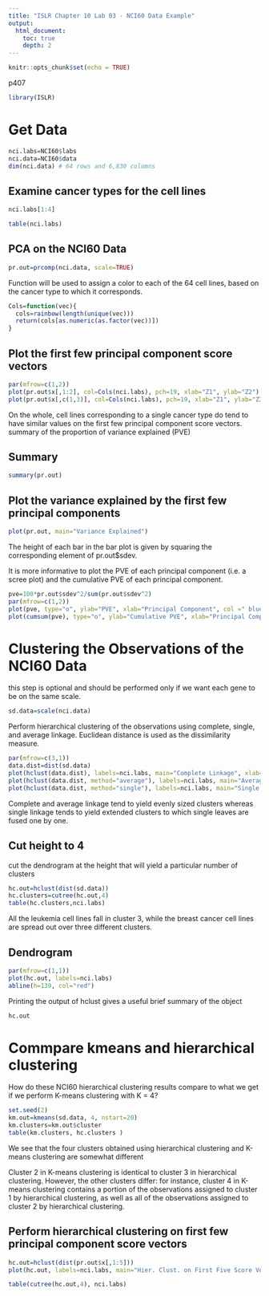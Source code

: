 ```yaml
---
title: "ISLR Chapter 10 Lab 03 - NCI60 Data Example"
output:
  html_document:
    toc: true
    depth: 2      
---
```


```r
knitr::opts_chunk$set(echo = TRUE)
```

p407

```r
library(ISLR)
```

# Get Data

```r
nci.labs=NCI60$labs
nci.data=NCI60$data
dim(nci.data) # 64 rows and 6,830 columns
```

## Examine cancer types for the cell lines

```r
nci.labs[1:4]
```

```r
table(nci.labs)
```

## PCA on the NCI60 Data

```r
pr.out=prcomp(nci.data, scale=TRUE)
```

Function will be used to assign a color to each of the 64 cell lines, based on the cancer type to which it corresponds.
```r
Cols=function(vec){
  cols=rainbow(length(unique(vec)))
  return(cols[as.numeric(as.factor(vec))])
}
```

## Plot the first few principal component score vectors

```r
par(mfrow=c(1,2))
plot(pr.out$x[,1:2], col=Cols(nci.labs), pch=19, xlab="Z1", ylab="Z2")
plot(pr.out$x[,c(1,3)], col=Cols(nci.labs), pch=19, xlab="Z1", ylab="Z3")
```

On the whole, cell lines corresponding to a single cancer type do tend to have similar values on the first few principal component score vectors.
summary of the proportion of variance explained (PVE)

## Summary

```r
summary(pr.out)
```
## Plot the variance explained by the first few principal components

```r
plot(pr.out, main="Variance Explained")
```

The height of each bar in the bar plot is given by squaring the corresponding element of pr.out$sdev.

It is more informative to plot the PVE of each principal component (i.e. a scree plot) and the cumulative PVE of each principal component.

```r
pve=100*pr.out$sdev^2/sum(pr.out$sdev^2)
par(mfrow=c(1,2))
plot(pve, type="o", ylab="PVE", xlab="Principal Component", col =" blue ")
plot(cumsum(pve), type="o", ylab="Cumulative PVE", xlab="Principal Component ", col =" brown3 ")
```

# Clustering the Observations of the NCI60 Data

this step is optional and should be performed only if we want each gene to be on the same scale.
```r
sd.data=scale(nci.data)
```

Perform hierarchical clustering of the observations using complete, single, and average linkage. Euclidean distance is used as the dissimilarity measure.

```r
par(mfrow=c(3,1))
data.dist=dist(sd.data)
plot(hclust(data.dist), labels=nci.labs, main="Complete Linkage", xlab="", sub="",ylab="")
plot(hclust(data.dist, method="average"), labels=nci.labs, main="Average Linkage", xlab="", sub="",ylab="")
plot(hclust(data.dist, method="single"), labels=nci.labs, main="Single Linkage", xlab="", sub="",ylab="")
```

Complete and average linkage tend to yield evenly sized clusters whereas single linkage tends to yield extended clusters to which single leaves are fused one by one.

## Cut height to 4

cut the dendrogram at the height that will yield a particular number of clusters

```r
hc.out=hclust(dist(sd.data))
hc.clusters=cutree(hc.out,4)
table(hc.clusters,nci.labs)
```

All the leukemia cell lines fall in cluster 3, while the breast cancer cell lines are spread out over three different clusters.

## Dendrogram

```r
par(mfrow=c(1,1))
plot(hc.out, labels=nci.labs)
abline(h=139, col="red")
```

Printing the output of hclust gives a useful brief summary of the object

```r
hc.out
```
# Commpare kmeans and hierarchical clustering

How do these NCI60 hierarchical clustering results compare to what we get if we perform K-means clustering with K = 4?

```r
set.seed(2)
km.out=kmeans(sd.data, 4, nstart=20)
km.clusters=km.out$cluster
table(km.clusters, hc.clusters )
```

We see that the four clusters obtained using hierarchical clustering and K-means clustering are somewhat different

Cluster 2 in K-means clustering is identical to cluster 3 in hierarchical clustering. However, the other clusters differ: for instance, cluster 4 in K-means clustering contains a portion of the observations assigned to cluster 1 by hierarchical clustering, as well as all of the observations assigned to cluster 2 by hierarchical clustering.

## Perform hierarchical clustering on first few principal component score vectors
```r
hc.out=hclust(dist(pr.out$x[,1:5]))
plot(hc.out, labels=nci.labs, main="Hier. Clust. on First Five Score Vectors")
```


```r
table(cutree(hc.out,4), nci.labs)
```

